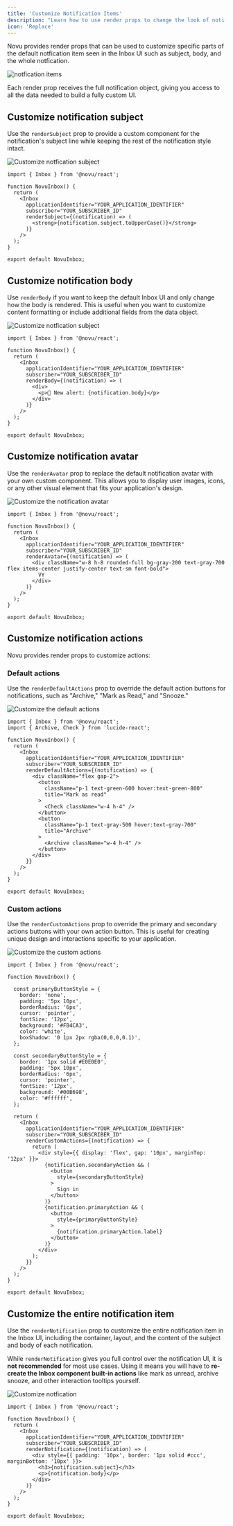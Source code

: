 ```yaml
---
title: 'Customize Notification Items'
description: "Learn how to use render props to change the look of notifications with the Inbox component, customize subjects and bodies, and apply conditional display logic."
icon: 'Replace'
---
```


Novu provides render props that can be used to customize specific parts of the default notfication item seen in the Inbox UI such as subject, body, and the whole notfication.

![notfication items](/images/inbox/notification-item.png)

Each render prop receives the full notification object, giving you access to all the data needed to build a fully custom UI.

## Customize notification subject

Use the `renderSubject` prop to provide a custom component for the notification's subject line while keeping the rest of the notification style intact.

![Customize notfication subject](/images/inbox/custom-notification-subject.png)

```tsx
import { Inbox } from '@novu/react';
 
function NovuInbox() {
  return (
    <Inbox
      applicationIdentifier="YOUR_APPLICATION_IDENTIFIER"
      subscriber="YOUR_SUBSCRIBER_ID"
      renderSubject={(notification) => (
        <strong>{notification.subject.toUpperCase()}</strong>
      )}
    />
  );
}

export default NovuInbox;
```

## Customize notification body

Use `renderBody` if you want to keep the default Inbox UI and only change how the body is rendered. This is useful when you want to customize content formatting or include additional fields from the data object.

![Customize notfication subject](/images/inbox/custom-notification-body.png)

```tsx
import { Inbox } from '@novu/react';
 
function NovuInbox() {
  return (
    <Inbox
      applicationIdentifier="YOUR_APPLICATION_IDENTIFIER"
      subscriber="YOUR_SUBSCRIBER_ID"
      renderBody={(notification) => (
        <div>
          <p>🔔 New alert: {notification.body}</p>
        </div>
      )}
    />
  );
}

export default NovuInbox;
```

## Customize notification avatar

Use the `renderAvatar` prop to replace the default notification avatar with your own custom component. This allows you to display user images, icons, or any other visual element that fits your application's design.

![Customize the notification avatar](/images/inbox/customize-notification-avatar.png)

```tsx
import { Inbox } from '@novu/react';
 
function NovuInbox() {
  return (
    <Inbox
      applicationIdentifier="YOUR_APPLICATION_IDENTIFIER"
      subscriber="YOUR_SUBSCRIBER_ID"
      renderAvatar={(notification) => (
        <div className="w-8 h-8 rounded-full bg-gray-200 text-gray-700 flex items-center justify-center text-sm font-bold">
          VY
        </div>
      )}
    />
  );
}

export default NovuInbox;
```

## Customize notification actions

Novu provides render props to customize actions:

### Default actions

Use the `renderDefaultActions` prop to override the default action buttons for notifications, such as "Archive," "Mark as Read," and "Snooze."

![Customize the default actions](/images/inbox/customize-default-actions.png)

```tsx
import { Inbox } from '@novu/react';
import { Archive, Check } from 'lucide-react';
 
function NovuInbox() {
  return (
    <Inbox
      applicationIdentifier="YOUR_APPLICATION_IDENTIFIER"
      subscriber="YOUR_SUBSCRIBER_ID"
      renderDefaultActions={(notification) => {
        <div className="flex gap-2">
          <button
            className="p-1 text-green-600 hover:text-green-800"
            title="Mark as read"
          >
            <Check className="w-4 h-4" />
          </button>
          <button
            className="p-1 text-gray-500 hover:text-gray-700"
            title="Archive"
          >
            <Archive className="w-4 h-4" />
          </button>
        </div>
      }}
    />
  );
}

export default NovuInbox;
```

### Custom actions

Use the `renderCustomActions` prop to override the primary and secondary actions buttons with your own action button. This is useful for creating unique design and interactions specific to your application.

![Customize the custom actions](/images/inbox/customize-custom-actions.png)

```tsx
import { Inbox } from '@novu/react';
 
function NovuInbox() {

  const primaryButtonStyle = {
    border: 'none',
    padding: '5px 10px',
    borderRadius: '6px',
    cursor: 'pointer',
    fontSize: '12px',
    background: '#FB4CA3',
    color: 'white',
    boxShadow: '0 1px 2px rgba(0,0,0,0.1)',
  };

  const secondaryButtonStyle = {
    border: '1px solid #E0E0E0',
    padding: '5px 10px',
    borderRadius: '6px',
    cursor: 'pointer',
    fontSize: '12px',
    background: '#00B698',
    color: '#ffffff',
  };

  return (
    <Inbox
      applicationIdentifier="YOUR_APPLICATION_IDENTIFIER"
      subscriber="YOUR_SUBSCRIBER_ID"
      renderCustomActions={(notification) => {
        return (
          <div style={{ display: 'flex', gap: '10px', marginTop: '12px' }}>
            {notification.secondaryAction && (
              <button
                style={secondaryButtonStyle}
              >
                Sign in
              </button>
            )}
            {notification.primaryAction && (
              <button 
                style={primaryButtonStyle}
              >
                {notification.primaryAction.label}
              </button>
            )}
          </div>
        );
      }}
    />
  );
}

export default NovuInbox;
```

## Customize the entire notification item

Use the `renderNotification` prop to customize the entire notification item in the Inbox UI, including the container, layout, and the content of the subject and body of each notification.

<Callout type="warn"> While `renderNotification` gives you full control over the notification UI, it is **not recommended** for most use cases. Using it means you will have to **re-create the Inbox component built-in actions** like mark as unread, archive snooze, and other interaction tooltips yourself.</Callout>

![Customize notfication](/images/inbox/custom-notification.png)

```tsx
import { Inbox } from '@novu/react';
 
function NovuInbox() {
  return (
    <Inbox
      applicationIdentifier="YOUR_APPLICATION_IDENTIFIER"
      subscriber="YOUR_SUBSCRIBER_ID"
      renderNotification={(notification) => (
        <div style={{ padding: '10px', border: '1px solid #ccc', marginBottom: '10px' }}>
          <h3>{notification.subject}</h3>
          <p>{notification.body}</p>
        </div>
      )}
    />
  );
}

export default NovuInbox;
```